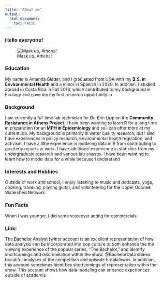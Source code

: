 ---
title: "About me"
output: 
  html_document:
    toc: FALSE
---


### Hello everyone!
![Mask up, Athens!](https://drive.google.com/file/d/1nRIJ4rxOnwKpueMfbbeiYVfwW8LX2WrV/view?usp=sharing)

### Education
My name is Amanda Glatter, and I graduated from UGA with my **B.S. in Environmental Health** and a minor in Spanish in 2020. In addition, I studied abroad in Costa Rica in Fall 2018, which contributed to my background in Ecology and gave me my first research opportunity in 

### Background
I am currently a full time lab technician for Dr. Erin Lipp on the **Community Resistance in Athens Project**. I have been wanting to learn R for a long time in preparation for an **MPH in Epidemiology** and so I can offer more at my current job. My background is primarily in water quality research, but I also have experiences in policy research, environmental health regulation, and activism. I have a little experience in modeling data in R from contributing to quarterly reports at work. I have additional experience in statistics from my undergraduate research and various lab classes. I have been wanting to learn how to model data for a while because I understand 

### Interests and Hobbies
Outside of work and school, I enjoy listening to music and podcasts, yoga, cooking, traveling, playing guitar, and volunteering for the Upper Oconee Watershed Network.

### Fun Facts
When I was younger, I did some voiceover acting for commercials.

### Link:
The [Bachelor Analyst](https://twitter.com/bachelordata) twitter account  is an excellent representation of how data analysis can be incorporated into pop culture to both enhance the the viewing experience of the popular series, "The Bachelor," and identify shortcomings and discrimination within the show. @BachelorData shares beautiful analyses of the competition and episode breakdowns. In addition, this account sometimes identifies shortcomings of representation within the show. This account shows how data modeling can enhance experiences outside of academia. 
